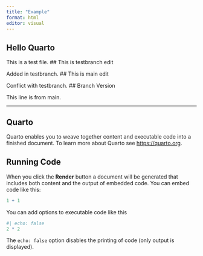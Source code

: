 ```yaml
---
title: "Example"
format: html
editor: visual
---
```

## Hello Quarto

This is a test file.
## This is testbranch edit

Added in testbranch.
## This is main edit

Conflict with testbranch.
## Branch Version

This line is from main.


---

## Quarto

Quarto enables you to weave together content and executable code into a finished document. To learn more about Quarto see <https://quarto.org>.

## Running Code

When you click the **Render** button a document will be generated that includes both content and the output of embedded code. You can embed code like this:

```r
1 + 1
```

You can add options to executable code like this

```r
#| echo: false
2 * 2
```

The `echo: false` option disables the printing of code (only output is displayed).
